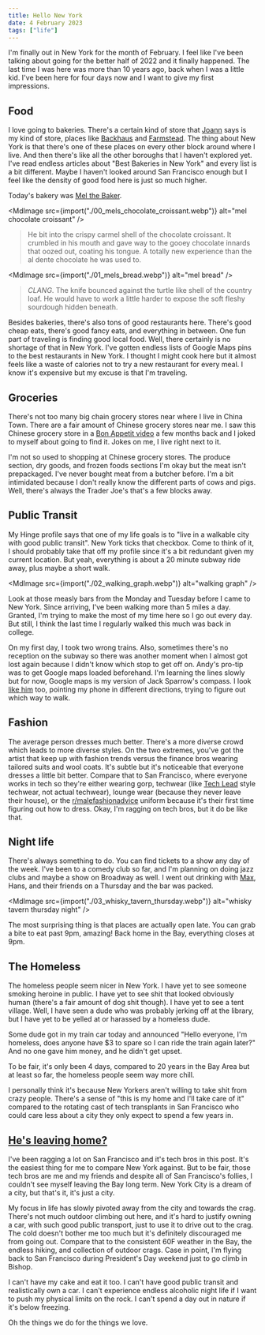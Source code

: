 ```yaml
---
title: Hello New York
date: 4 February 2023
tags: ["life"]
---
```



I'm finally out in New York for the month of February.
I feel like I've been talking about going for the better half of 2022
and it finally happened.
The last time I was here was more than 10 years ago, back when I was a little kid.
I've been here for four days now and I want to give my first impressions.

## Food

I love going to bakeries.
There's a certain kind of store that [Joann](https://www.joannwphotos.com/) says is my kind of store, places
like [Backhaus](https://www.backhausbread.com/) and [Farmstead](https://www.farmsteadbakery.com/).
The thing about New York is that there's one of these places on every other
block around where I live.
And then there's like all the other boroughs that I haven't explored yet.
I've read endless articles about "Best Bakeries in New York" and every list
is a bit different.
Maybe I haven't looked around San Francisco enough but I feel like the density
of good food here is just so much higher.

Today's bakery was [Mel the Baker](https://www.melthebakery.com/).

<MdImage
  src={import("./00_mels_chocolate_croissant.webp")}
  alt="mel chocolate croissant"
/>

> He bit into the crispy carmel shell of the chocolate croissant.
> It crumbled in his mouth and gave way to the gooey chocolate innards that oozed out,
> coating his tongue.
> A totally new experience than the al dente chocolate he was used to.

<MdImage src={import("./01_mels_bread.webp")} alt="mel bread" />

> _CLANG_. The knife bounced against the turtle like shell of the country loaf.
> He would have to work a little harder to expose the soft fleshy sourdough hidden beneath.

Besides bakeries, there's also tons of good restaurants here.
There's good cheap eats, there's good fancy eats, and everything in between.
One fun part of traveling is finding good local food.
Well, there certainly is no shortage of that in New York.
I've gotten endless lists of Google Maps pins to the best restaurants in New York.
I thought I might cook here but it almost feels like a waste of calories
not to try a new restaurant for every meal.
I know it's expensive but my excuse is that I'm traveling.

## Groceries

There's not too many big chain grocery stores near where I live in China Town.
There are a fair amount of Chinese grocery stores near me.
I saw this Chinese grocery store in a [Bon Appetit video](https://youtu.be/UkNdqnAVDKE?t=84)
a few months back and I joked to myself about going to find it.
Jokes on me, I live right next to it.

I'm not so used to shopping at Chinese grocery stores.
The produce section, dry goods, and frozen foods sections I'm okay
but the meat isn't prepackaged.
I've never bought meat from a butcher before.
I'm a bit intimidated because I don't really know the different parts of cows and pigs.
Well, there's always the Trader Joe's that's a few blocks away.

## Public Transit

My Hinge profile says that one of my life goals is to "live in a walkable city
with good public transit".
New York ticks that checkbox.
Come to think of it, I should probably take that off my profile since it's a bit
redundant given my current location.
But yeah, everything is about a 20 minute subway ride away, plus maybe a short walk.

<MdImage src={import("./02_walking_graph.webp")} alt="walking graph" />

Look at those measly bars from the Monday and Tuesday before I came to New York.
Since arriving, I've been walking more than 5 miles a day.
Granted, I'm trying to make the most of my time here so I go out every day.
But still, I think the last time I regularly walked this much was back in college.

On my first day, I took two wrong trains.
Also, sometimes there's no reception on the subway so there was
another moment when I almost got lost again because I didn't know which stop
to get off on.
Andy's pro-tip was to get Google maps loaded beforehand.
I'm learning the lines slowly but for now, Google maps is my version of Jack Sparrow's compass.
I look [like him](https://www.youtube.com/watch?v=dlXSJ83T9Lg) too,
pointing my phone in different directions, trying to figure out which way to walk.

## Fashion

The average person dresses much better.
There's a more diverse crowd which leads to more diverse styles.
On the two extremes, you've got the artist that keep up with fashion trends
versus the finance bros wearing tailored suits and wool coats.
It's subtle but it's noticeable that everyone dresses a little bit better.
Compare that to San Francisco, where everyone works in tech so they're either
wearing gorp, techwear (like [Tech Lead](https://www.youtube.com/c/TechLead)
style techwear, not actual techwear), lounge wear (because they never leave their house),
or the [r/malefashionadvice](https://www.reddit.com/r/malefashionadvice/) uniform
because it's their first time figuring out how to dress.
Okay, I'm ragging on tech bros, but it do be like that.

## Night life

There's always something to do.
You can find tickets to a show any day of the week.
I've been to a comedy club so far, and I'm planning on doing jazz clubs and
maybe a show on Broadway as well.
I went out drinking with [Max](https://maximchen.com/), Hans, and their friends on a Thursday and the bar
was packed.

<MdImage
  src={import("./03_whisky_tavern_thursday.webp")}
  alt="whisky tavern thursday night"
/>

The most surprising thing is that places are actually open late.
You can grab a bite to eat past 9pm, amazing!
Back home in the Bay, everything closes at 9pm.

## The Homeless

The homeless people seem nicer in New York.
I have yet to see someone smoking heroine in public.
I have yet to see shit that looked obviously human (there's a fair amount of dog shit though).
I have yet to see a tent village.
Well, I have seen a dude who was probably jerking off at the library, but
I have yet to be yelled at or harassed by a homeless dude.

Some dude got in my train car today and announced
"Hello everyone, I'm homeless, does anyone have $3 to spare so I can ride the train again later?"
And no one gave him money, and he didn't get upset.

To be fair, it's only been 4 days, compared to 20 years in the Bay Area
but at least so far, the homeless people seem way more chill.

I personally think it's because New Yorkers aren't willing to take shit
from crazy people.
There's a sense of "this is my home and I'll take care of it" compared
to the rotating cast of tech transplants in San Francisco who could care less
about a city they only expect to spend a few years in.

## [He's leaving home?](https://www.youtube.com/watch?v=VaBPY78D88g)

I've been ragging a lot on San Francisco and it's tech bros in this post.
It's the easiest thing for me to compare New York against.
But to be fair, those tech bros are me and my friends and
despite all of San Francisco's follies, I couldn't see myself leaving the Bay long term.
New York City is a dream of a city, but that's it, it's just a city.

My focus in life has slowly pivoted away from the city and towards the crag.
There's not much outdoor climbing out here, and it's hard to justify owning a car,
with such good public transport, just to use it to drive out to the crag.
The cold doesn't bother me too much but it's definitely discouraged me from going out.
Compare that to the consistent 60F weather in the Bay, the endless hiking, and
collection of outdoor crags.
Case in point, I'm flying back to San Francisco during President's Day weekend just to go climb in Bishop.

I can't have my cake and eat it too.
I can't have good public transit and realistically own a car.
I can't experience endless alcoholic night life if I want to push my physical limits on the rock.
I can't spend a day out in nature if it's below freezing.

Oh the things we do for the things we love.
